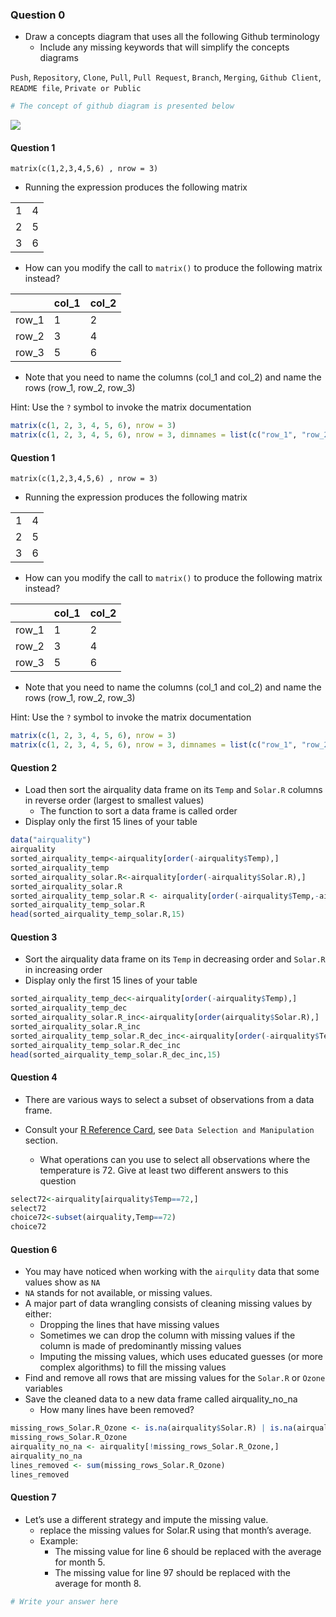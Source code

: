 ### Question 0

*  Draw a concepts diagram that uses all the following Github terminology 
   * Include any missing keywords that will simplify the concepts diagrams 


`Push`, `Repository`, `Clone`, `Pull`, `Pull Request`, `Branch`, `Merging`, `Github Client`, `README file`, `Private or Public`

```r
# The concept of github diagram is presented below
```
![](./githubdiagram.png)


#### Question 1

`matrix(c(1,2,3,4,5,6) , nrow = 3)`

* Running the expression produces the following matrix

|  |  |
|---|---|
| 1 | 4 |
| 2 | 5 |
| 3 | 6 |

* How can you modify the call to `matrix()` to produce the following matrix instead?

|   | col_1 |  col_2 |
| --- |---|---|
| row_1 | 1 | 2 |
| row_2 | 3 | 4 |
| row_3 | 5 | 6 |

* Note that you need to name the columns (col_1 and col_2) and name the rows (row_1, row_2, row_3)

Hint: Use the `?` symbol to invoke the matrix documentation

```r
matrix(c(1, 2, 3, 4, 5, 6), nrow = 3)
matrix(c(1, 2, 3, 4, 5, 6), nrow = 3, dimnames = list(c("row_1", "row_2", "row_3"), c("col_1", "col_2")))
```

#### Question 1

`matrix(c(1,2,3,4,5,6) , nrow = 3)`

* Running the expression produces the following matrix

|  |  |
|---|---|
| 1 | 4 |
| 2 | 5 |
| 3 | 6 |

* How can you modify the call to `matrix()` to produce the following matrix instead?

|   | col_1 |  col_2 |
| --- |---|---|
| row_1 | 1 | 2 |
| row_2 | 3 | 4 |
| row_3 | 5 | 6 |

* Note that you need to name the columns (col_1 and col_2) and name the rows (row_1, row_2, row_3)

Hint: Use the `?` symbol to invoke the matrix documentation

```r
matrix(c(1, 2, 3, 4, 5, 6), nrow = 3)
matrix(c(1, 2, 3, 4, 5, 6), nrow = 3, dimnames = list(c("row_1", "row_2", "row_3"), c("col_1", "col_2")))
```

#### Question 2

* Load then sort the airquality data frame on its `Temp` and `Solar.R` columns in reverse order (largest to smallest values)
  * The function to sort a data frame is called order
* Display only the first 15 lines of your table

```r
data("airquality")
airquality
sorted_airquality_temp<-airquality[order(-airquality$Temp),]
sorted_airquality_temp
sorted_airquality_solar.R<-airquality[order(-airquality$Solar.R),]
sorted_airquality_solar.R
sorted_airquality_temp_solar.R <- airquality[order(-airquality$Temp,-airquality$Solar.R),]
sorted_airquality_temp_solar.R
head(sorted_airquality_temp_solar.R,15)
```

#### Question 3

* Sort the airquality data frame on its `Temp` in decreasing order and `Solar.R` in increasing order
* Display only the first 15 lines of your table

```r
sorted_airquality_temp_dec<-airquality[order(-airquality$Temp),]
sorted_airquality_temp_dec
sorted_airquality_solar.R_inc<-airquality[order(airquality$Solar.R),]
sorted_airquality_solar.R_inc
sorted_airquality_temp_solar.R_dec_inc<-airquality[order(-airquality$Temp,airquality$Solar.R),]
sorted_airquality_temp_solar.R_dec_inc
head(sorted_airquality_temp_solar.R_dec_inc,15)
```

#### Question 4

* There are various ways to select a subset of observations from a data frame.

* Consult your [R Reference Card](https://cran.r-project.org/doc/contrib/Baggott-refcard-v2.pdf), see `Data Selection and Manipulation` section.
  * What operations can you use to select all observations where the temperature is 72. Give at least two different answers to this question


```r
select72<-airquality[airquality$Temp==72,]
select72
choice72<-subset(airquality,Temp==72)
choice72
```

#### Question 6

* You may have noticed when working with the `airqulity` data that some values show as `NA`
 * `NA` stands for not available, or missing values.
* A major part of data wrangling consists of cleaning missing values by either:
  * Dropping the lines that have missing values
   * Sometimes we can drop the column with missing values if the column is made of predominantly missing values
  * Imputing the missing values, which uses educated guesses (or more complex algorithms) to fill the missing values
  
* Find and remove all rows that are missing values for the `Solar.R` or `Ozone` variables
* Save the cleaned data to a new data frame called airquality_no_na
  * How many lines have been removed?

```r
missing_rows_Solar.R_Ozone <- is.na(airquality$Solar.R) | is.na(airquality$Ozone)
missing_rows_Solar.R_Ozone
airquality_no_na <- airquality[!missing_rows_Solar.R_Ozone,]
airquality_no_na
lines_removed <- sum(missing_rows_Solar.R_Ozone)
lines_removed 
```

#### Question 7
* Let's use a different strategy and impute the missing value.
  * replace the missing values for Solar.R using that month's average.
  * Example:
    * The missing value for line 6 should be replaced with the average for month 5.
    * The missing value for line 97 should be replaced with the average for month 8.

```r
# Write your answer here
```

